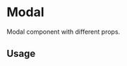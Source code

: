 
<Meta of={FormExampleStory} title="FormExample" />

# Modal

Modal component with different props.

<Canvas of={FormExampleStory.FormExampleLogin} />

## Usage

```ts
import * as React from 'react'

import Grid from '@/components/ui/Grid';
import Button from '@/components/button/Button';
import Checkbox from '@/components/form/CheckboxField/CheckboxField';
import InputTextField from '@/components/form/InputTextField/InputTextField';
import PasswordField from '@/components/form/InputTextField/PasswordField';
import SelectField from '@/components/form/SelectField/SelectField';
import Grid from '@/components/ui/Grid';


constLoginForm = () => {
 interface Values {
        name: string;
        email: string;
        password: string;
        confirmPassword: string;
        country: string,
        work: string,
        termsAndConditions: boolean
      }
    const initialState={
        name: '',
        email: '',
        password: '',
        confirmPassword: '',
        country: '',
        work: '',
        termsAndConditions: false,
    }

    const countryOptions = [
        {label:'Italy', value: 'IT'},
        {label:'France', value: 'FR'},
        {label:'Spain', value: 'SP'},
        {label:'Germany', value: 'DE'},
      ]

      const options = [
        { value: "Developer", label: "dev" },
        { value: "Painter", label: "painter" },
        { value: "vanilla", label: "Vanilla" },
      ];

      const SignupSchema = Yup.object().shape({
        name: Yup.string()
        .min(2, 'Too Short!')
        .max(50, 'Too Long!')
        .required('Required'),
        email: Yup.string()
        .matches(/^(([^<>()\\[\]\\.,;:\s@"]+(\.[^<>()\\[\]\\.,;:\s@"]+)*)|(".+"))@((\[[0-9]{1,3}\.[0-9]{1,3}\.[0-9]{1,3}\.[0-9]{1,3}])|(([a-zA-Z\-0-9]+\.)+[a-zA-Z]{2,}))$/, 'Invalid email format')
        .required('Required'),
        work:  Yup.object().nullable().required('work is required'),
        country:  Yup.array().required('work is required'),
        password: Yup.string()
        .required('Please Enter your password')
        .min(8, 'Password must be 8 characters long')
        .matches(/[0-9]/, 'Password requires a number')
        .matches(/[a-z]/, 'Password requires a lowercase letter')
        .matches(/[A-Z]/, 'Password requires an uppercase letter')
        .matches(/[^\w]/, 'Password requires a symbol'),
        confirmPassword: Yup.string()
        .oneOf([Yup.ref('password'), undefined], 'Must match "password" field value')
        .required('Please Enter your password'),
        termsAndConditions: Yup.bool()
        .oneOf([true], 'You need to accept the terms and conditions'),
    });


  return (
     <React.Fragment>
        <Grid direction='column' classNames='m-auto items-center justify-center dark:bg-slate-600'>

             <Formik
                initialValues={initialState}
                validationSchema={SignupSchema}
                onSubmit={(
                    values: Values, 
                    { setSubmitting, resetForm }: FormikHelpers<Values>
                  ) => {
                    setTimeout(() => {
                      alert(JSON.stringify(values, null, 2));
                      setSubmitting(false);
                      resetForm();
                    }, 500);
                  }}
            >
                 {({ isSubmitting, isValid, resetForm }) => (
                  
                <Form>
                    <Grid direction='column'>
                        <Grid direction='row'>
                            <InputTextField
                                model='name'
                                label="Name"
                            />
                            <InputTextField
                                model='email'
                                label="E-mail"
                            />
                        </Grid>
                        <Grid direction='row'>
                            <PasswordField
                                model='password'
                                label="Password"
                            />
                            <PasswordField
                                model='confirmPassword'
                                label="Confirm Password"
                            />
                        </Grid>
                        <Grid direction='row'>
                            <SelectField
                                label='work'
                                name="work"
                                isMulti={false}
                                options={options}
                            />
                             <SelectField
                                label='country'
                                name="country"
                                isMulti={true}
                                options={countryOptions}
                            />
                        </Grid>
                        <Grid direction='row'>
                            <Checkbox 
                                model='termsAndConditions'
                                label='Terms and conditions'
                                disabled={false}
                                value={false}
                                tooltipText='ciao'
                            />
                        </Grid>
                    </Grid>
                 
                    <Grid direction="row" classNames='justify-center'>
                        <Button
                            onBtnClick={() => {}}
                            btnStyle='primary'
                            type="submit"
                            label='CONFIRM'
                            icon="ri-mail-send-line"
                            disabled={isSubmitting || !isValid}
                            isLoading={isSubmitting}
                        />
                        <Button
                            onBtnClick={() => resetForm()}
                            btnStyle='secondary'
                            type="button"
                            label='RESET'
                        />
                    </Grid>
                </Form>
                )}

            </Formik>
        </Grid>
    </React.Fragment>
  );
};

export default LoginForm;
```